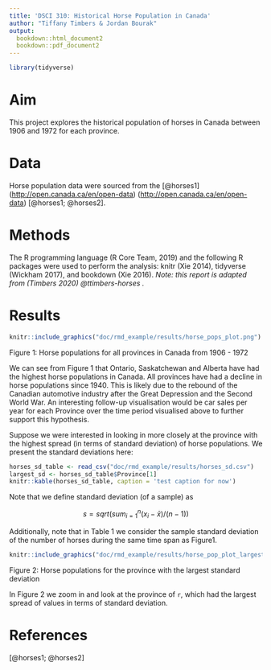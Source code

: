 ```yaml
---
title: 'DSCI 310: Historical Horse Population in Canada'
author: "Tiffany Timbers & Jordan Bourak"
output:
  bookdown::html_document2 
  bookdown::pdf_document2
---
```


```r
library(tidyverse)
```

# Aim

This project explores the historical population of horses in Canada between 1906 and 1972 for each province.

# Data

Horse population data were sourced from the [@horses1] (<http://open.canada.ca/en/open-data>) (<http://open.canada.ca/en/open-data>) [@horses1; @horses2].

# Methods

The R programming language (R Core Team, 2019) and the following R packages were used to perform the analysis: knitr (Xie 2014), tidyverse (Wickham 2017), and bookdown (Xie 2016). *Note: this report is adapted from (Timbers 2020) @ttimbers-horses .*

# Results

```r
knitr::include_graphics("doc/rmd_example/results/horse_pops_plot.png")
```

Figure 1: Horse populations for all provinces in Canada from 1906 - 1972

We can see from Figure 1 that Ontario, Saskatchewan and Alberta have had the highest horse populations in Canada. All provinces have had a decline in horse populations since 1940. This is likely due to the rebound of the Canadian automotive industry after the Great Depression and the Second World War. An interesting follow-up visualisation would be car sales per year for each Province over the time period visualised above to further support this hypothesis.

Suppose we were interested in looking in more closely at the province with the highest spread (in terms of standard deviation) of horse populations. We present the standard deviations here:

```r
horses_sd_table <- read_csv("doc/rmd_example/results/horses_sd.csv")
largest_sd <- horses_sd_table$Province[1]
knitr::kable(horses_sd_table, caption = 'test caption for now')
```

Note that we define standard deviation (of a sample) as

$$s = sqrt( sum_{i = 1}^n(x_i - \bar{x}) / (n-1))$$

Additionally, note that in Table 1 we consider the sample standard deviation of the number of horses during the same time span as Figure1.

```r
knitr::include_graphics("doc/rmd_example/results/horse_pop_plot_largest_sd.png")
```

Figure 2: Horse populations for the province with the largest standard deviation

In Figure 2 we zoom in and look at the province of `r`, which had the largest spread of values in terms of standard deviation.

# References

[@horses1; @horses2]
